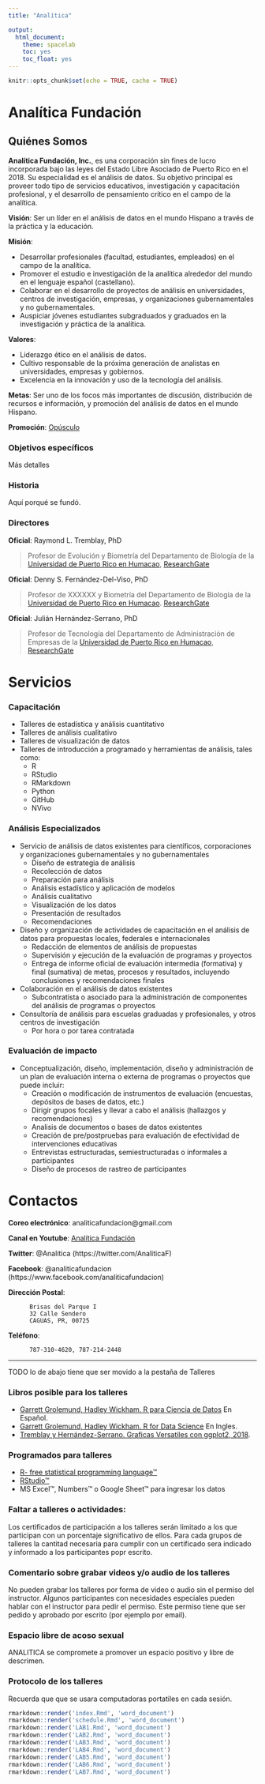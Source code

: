 ```yaml
---
title: "Analítica"

output:
  html_document: 
    theme: spacelab
    toc: yes
    toc_float: yes
---
```


```r
knitr::opts_chunk$set(echo = TRUE, cache = TRUE)
```

# Analítica Fundación
## Quiénes Somos

**Analítica Fundación, Inc.**, es una corporación sin fines de lucro incorporada bajo las leyes del Estado Libre Asociado de Puerto Rico en el 2018.  Su especialidad es el análisis de datos.  Su objetivo principal es proveer todo tipo de servicios educativos, investigación y capacitación profesional, y el desarrollo de pensamiento crítico en el campo de la analítica.

**Visión**: Ser un líder en el análisis de datos en el mundo Hispano a través de la práctica y la educación.

**Misión**:

- Desarrollar profesionales (facultad, estudiantes, empleados) en el campo de la analítica.
- Promover el estudio e investigación de la analítica alrededor del mundo en el lenguaje español (castellano).
- Colaborar en el desarrollo de proyectos de análisis en universidades, centros de investigación, empresas, y organizaciones gubernamentales y no gubernamentales.
- Auspiciar jóvenes estudiantes subgraduados y graduados en la investigación y práctica de la analítica.

**Valores**:

- Liderazgo ético en el análisis de datos.
- Cultivo responsable de la próxima generación de analistas en universidades, empresas y gobiernos.
- Excelencia en la innovación y uso de la tecnología del análisis.

**Metas**: Ser uno de los focos más importantes de discusión, distribución de recursos e información, y promoción del análisis de datos en el mundo Hispano. 

**Promoción**: [Opúsculo](https://drive.google.com/file/d/1r8imhmhc0WAzC8_XBL7lcEE0ksvJgi4N/view?usp=sharing)

### Objetivos específicos

Más detalles

### Historia

Aquí porqué se fundó.

### Directores

**Oficial**: Raymond L. Tremblay, PhD

> Profesor de Evolución y Biometría del Departamento de Biología de la [Universidad de Puerto Rico en Humacao](https://www.upr.edu/humacao/), [ResearchGate](https://www.researchgate.net/profile/Raymond_Tremblay)

**Oficial**: Denny S. Fernández-Del-Viso, PhD  

> Profesor de XXXXXX y Biometría del Departamento de Biología de la [Universidad de Puerto Rico en Humacao](https://www.upr.edu/humacao/). [ResearchGate](https://www.researchgate.net/profile/Denny_Fernandez2)

**Oficial**: Julián Hernández-Serrano, PhD 

> Profesor de Tecnología del Departamento de Administración de Empresas de la [Universidad de Puerto Rico en Humacao](https://www.upr.edu/humacao/), [ResearchGate](https://www.researchgate.net/profile/Julian_Hernandez-Serrano)

# Servicios

### Capacitación
  * Talleres de estadística y análisis cuantitativo
  * Talleres de análisis cualitativo
  * Talleres de visualización de datos
  * Talleres de introducción a programado y herramientas de análisis, tales como:
    - R 
    - RStudio
    - RMarkdown
    - Python
    - GitHub
    - NVivo
    
### Análisis Especializados    

  * Servicio de análisis de datos existentes para científicos, corporaciones y organizaciones gubernamentales y no gubernamentales
    - Diseño de estrategia de análisis
    - Recolección de datos
    - Preparación para análisis
    - Análisis estadístico y aplicación de modelos
    - Análisis cualitativo
    - Visualización de los datos
    - Presentación de resultados
    - Recomendaciones
  * Diseño y organización de actividades de capacitación en el análisis de datos para propuestas locales, federales e internacionales
    - Redacción de elementos de análisis de propuestas
    - Supervisión y ejecución de la evaluación de programas y proyectos
    - Entrega de informe oficial de evaluación intermedia (formativa) y final (sumativa) de metas, procesos y resultados, incluyendo conclusiones y recomendaciones finales
  * Colaboración en el análisis de datos existentes
    - Subcontratista o asociado para la administración de componentes del análisis de programas o proyectos
  * Consultoría de análisis para escuelas graduadas y profesionales, y otros centros de investigación
    - Por hora o por tarea contratada
  
### Evaluación de impacto
  * Conceptualización, diseño, implementación, diseño y administración de un plan de evaluación interna o externa de programas o proyectos que puede incluir:
    - Creación o modificación de instrumentos de evaluación (encuestas, depósitos de bases de datos, etc.)
    - Dirigir grupos focales y llevar a cabo el análisis (hallazgos y recomendaciones)
    - Analisis de documentos o bases de datos existentes
    - Creación de pre/postpruebas para evaluación de efectividad de intervenciones educativas
    - Entrevistas estructuradas, semiestructuradas o informales a participantes
    - Diseño de procesos de rastreo de participantes


  
# Contactos

**Coreo electrónico**: analiticafundacion@gmail.com	

**Canal en Youtube**: [Analítica Fundación](https://www.youtube.com/channel/UC1gdCGTHxlbbAiY21GHH39A?view_as=subscriber)

**Twitter**: @Analitica (https://twitter.com/AnaliticaF)

**Facebook**: @analiticafundacion (https://www.facebook.com/analiticafundacion)

**Dirección Postal**: 

          Brisas del Parque I
          32 Calle Sendero
          CAGUAS, PR, 00725

**Teléfono**: 

          787-310-4620, 787-214-2448

*******



TODO lo de abajo tiene que ser movido a la pestaña de Talleres



### Libros posible para los talleres      
 
- [Garrett Grolemund, Hadley Wickham. R para Ciencia de Datos](https://es.r4ds.hadley.nz) En Español.
- [Garrett Grolemund, Hadley Wickham. R for Data Science](https://r4ds.had.co.nz) En Ingles.
- [Tremblay y Hernández-Serrano. Graficas Versatiles con ggplot2, 2018](https://www.amazon.com/Gráficas-Versátiles-ggplot2-Análisis-Spanish-ebook/dp/B07P2Q87H2/ref=sr_1_1?dchild=1&keywords=Graficas+versatiles&qid=1591404029&sr=8-1).


### Programados para talleres
- [R- free statistical programming language™](https://cran.r-project.org/) 
- [RStudio™](https://rstudio.com)
- MS Excel™, Numbers™ o Google Sheet™ para ingresar los datos




### Faltar a talleres o actividades:
Los certificados de participación a los talleres serán limitado a los que participan con un porcentaje significativo de ellos.  Para cada grupos de talleres la cantitad necesaria para cumplir con un certificado sera indicado y informado a los participantes popr escrito.      



### Comentario sobre grabar videos y/o audio de los talleres
No pueden grabar los talleres por forma de video o audio sin el permiso del instructor.  Algunos participantes con necesidades especiales pueden hablar con el instructor para pedir el permiso.  Este permiso tiene que ser pedido y aprobado por escrito (por ejemplo por email).  


### Espacio libre de acoso sexual
ANALITICA se compromete a promover un espacio positivo y libre de descrimen. 

### Protocolo de los talleres
Recuerda que que se usara computadoras portatiles en cada sesión.


```r
rmarkdown::render('index.Rmd', 'word_document')
rmarkdown::render('schedule.Rmd', 'word_document')
rmarkdown::render('LAB1.Rmd', 'word_document')
rmarkdown::render('LAB2.Rmd', 'word_document')
rmarkdown::render('LAB3.Rmd', 'word_document')
rmarkdown::render('LAB4.Rmd', 'word_document')
rmarkdown::render('LAB5.Rmd', 'word_document')
rmarkdown::render('LAB6.Rmd', 'word_document')
rmarkdown::render('LAB7.Rmd', 'word_document')

```
